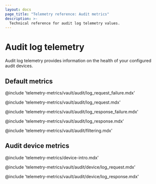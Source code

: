 ```yaml
---
layout: docs
page_title: "Telemetry reference: Audit metrics"
description: >-
  Technical reference for audit log telemetry values.
---
```


# Audit log telemetry

Audit log telemetry provides information on the health of your configured audit
devices.

## Default metrics

@include 'telemetry-metrics/vault/audit/log_request_failure.mdx'

@include 'telemetry-metrics/vault/audit/log_request.mdx'

@include 'telemetry-metrics/vault/audit/log_response_failure.mdx'

@include 'telemetry-metrics/vault/audit/log_response.mdx'

@include 'telemetry-metrics/vault/audit/filtering.mdx'

## Audit device metrics

@include 'telemetry-metrics/device-intro.mdx'

@include 'telemetry-metrics/vault/audit/device/log_request.mdx'

@include 'telemetry-metrics/vault/audit/device/log_response.mdx'
